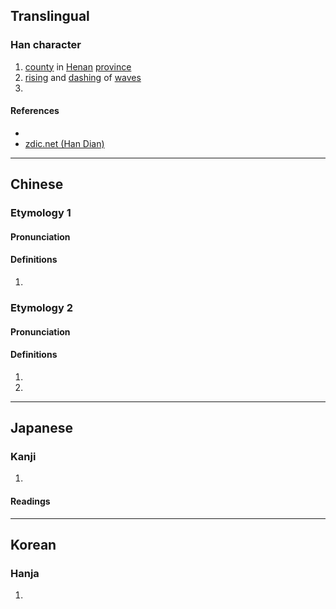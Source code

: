 {{character info/new}}
{{also|荥}}
==Translingual==

===Han character===
{{Han char|rn=85|rad=水|as=10|sn=13|four=99232|canj=FFBE|ids=⿱𤇾水}}

# [[county]] in [[Henan]] [[province]]
# [[rising]] and [[dash]]ing of [[wave]]s
# {{zh-only|滎經|a [[placename]] in [[Sichuan]] province}}

====References====
* {{Han ref|kx=0642.230|dkj=18026|dj=1050.040|hdz=31691.140|uh=6ECE|ud=28366|bh=E26C|bd=57964}}
* [http://www.zdic.net/z/22/js/8365.htm zdic.net (Han Dian)]

----

==Chinese==
{{zh-forms|s=荥}}

===Etymology 1===
====Pronunciation====
{{zh-pron
|m=xíng
|c=
|mc=y
|oc=y
|ma=
|cat=pn
}}

====Definitions====
{{zh-hanzi}}

# {{zh-only|滎陽|[[county]] in [[Henan]] [[province]]}}

===Etymology 2===
====Pronunciation====
{{zh-pron
|m=yíng
|c=jing4
|ma=
|cat=a,pn
}}

====Definitions====
{{zh-hanzi}}

# {{zh-only|滎瀯|[[rising]] and [[dash]]ing of [[wave]]s}}
# {{zh-only|滎經|a [[placename]] in [[Sichuan]] province}}

----

==Japanese==

===Kanji===
{{ja-kanji|grade=|rs=水10|shin=泶}}

# {{defn|lang=ja|sort=水10}}

====Readings====
{{ja-readings
|goon=ぎょう, きょう, よう
|kanon=けい, えい
|kun=ちょろちょろ
}}

----

==Korean==

===Hanja===
{{ko-hanja|hangeul=형|eumhun=|rv=hyeong|mr=hyŏng|y=hyeng}}

# {{defn|lang=ko|sort=水10}}